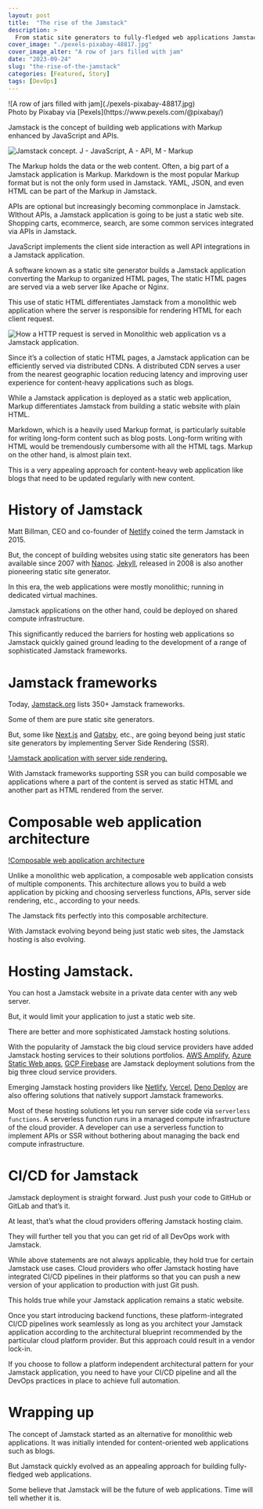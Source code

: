 ```yaml
---
layout: post
title:  "The rise of the Jamstack"
description: > 
  From static site generators to fully-fledged web applications Jamstack has come a long way. Is it going to be the future of web apps - time will tell.
cover_image: "./pexels-pixabay-48817.jpg"
cover_image_alter: "A row of jars filled with jam"
date: "2023-09-24"
slug: "the-rise-of-the-jamstack"
categories: [Featured, Story]
tags: [DevOps]
---
```


<div class="header-highlight">
![A row of jars filled with jam](./pexels-pixabay-48817.jpg)
<div class="image-credit">Photo by Pixabay via [Pexels](https://www.pexels.com/@pixabay/)</div>
</div>



Jamstack is the concept of building web applications with Markup enhanced by JavaScript and APIs.

![Jamstack concept. J - JavaScript, A - API, M - Markup](./jamstack.png)


The Markup holds the data or the web content. Often, a big part of a Jamstack application is Markup. Markdown is the most popular Markup format but is not the only form used in Jamstack. YAML, JSON, and even HTML can be part of the Markup in Jamstack. 

APIs are optional but increasingly becoming commonplace in Jamstack. WIthout APIs, a Jamstack application is going to be just a static web site. Shopping carts, ecommerce, search, are some common services integrated via APIs in Jamstack.

JavaScript implements the client side interaction as well API integrations in a Jamstack application.

A software known as a static site generator builds a Jamstack application converting the Markup to organized HTML pages, The static HTML pages are served via a web server like Apache or Nginx.

This use of static HTML differentiates Jamstack from a monolithic web application where the server is responsible for rendering HTML for each client request.

![How a HTTP request is served in Monolithic web application vs a Jamstack application.](./jamstack-vs-monolith.png)

Since it’s a collection of static HTML pages, a Jamstack application can be efficiently served via distributed CDNs. A distributed CDN serves a user from the nearest geographic location reducing latency and improving user experience for content-heavy applications such as blogs.

While a Jamstack application is deployed as a static web application, Markup differentiates Jamstack from building a static website with plain HTML. 

Markdown, which is a heavily used Markup format, is particularly suitable for writing long-form content such as blog posts. Long-form writing with HTML would be tremendously cumbersome with all the HTML tags. Markup on the other hand, is almost plain text.

This is a very appealing approach for content-heavy web application like blogs that need to be updated regularly with new content.

# History of Jamstack
Matt Billman, CEO and co-founder of [Netlify](https://www.netlify.com/) coined the term Jamstack in 2015.

But, the concept of building websites using static site generators has been available since 2007 with [Nanoc](https://nanoc.app). [Jekyll](https://jekyllrb.com), released in 2008 is also another pioneering static site generator.

In this era, the web applications were mostly monolithic; running in dedicated virtual machines. 

Jamstack applications on the other hand, could be deployed on shared compute infrastructure. 

This significantly reduced the barriers for hosting web applications so Jamstack quickly gained ground leading to the development of a range of sophisticated Jamstack frameworks.

# Jamstack frameworks
Today, [Jamstack.org](https://jamstack.org/generators/) lists 350+ Jamstack frameworks.

Some of them are pure static site generators. 

But, some like [Next.js](https://nextjs.org) and [Gatsby](http://gatsbyjs.org), etc., are going beyond being just static site generators by implementing Server Side Rendering (SSR).

[!Jamstack application with server side rendering.](./static-vs-server-side-rendering.png)

With Jamstack frameworks supporting SSR you can build composable we applications where a part of the content is served as static HTML and another part as HTML rendered from the server.

# Composable web application architecture

[!Composable web application architecture](./composable-web-application.png)

Unlike a monolithic web application, a composable web application consists of multiple components. This architecture allows you to build a web application by picking and choosing serverless functions, APIs, server side rendering, etc., according to your needs.

The Jamstack fits perfectly into this composable architecture.

With Jamstack evolving beyond being just static web sites, the Jamstack hosting is also evolving.

# Hosting Jamstack.

You can host a Jamstack website in a private data center with any web server.

But, it would limit your application to just a static web site.

There are better and more sophisticated Jamstack hosting solutions.

With the popularity of Jamstack the big cloud service providers have added Jamstack hosting services to their solutions portfolios. [AWS Amplify](https://aws.amazon.com/amplify/), [Azure Static Web apps](https://azure.microsoft.com/en-us/products/app-service/static), [GCP Firebase](https://firebase.google.com) are Jamstack deployment solutions from the big three cloud service providers.

Emerging Jamstack hosting providers like [Netlify](https://www.netlify.com/), [Vercel](https://vercel.com), [Deno Deploy](https://deno.com/deploy) are also offering solutions that natively support Jamstack frameworks. 

Most of these hosting solutions let you run server side code via `serverless functions`. A serverless function runs in a managed compute infrastructure of the cloud provider. A developer can use a serverless function to implement APIs or SSR without bothering about managing the back end compute infrastructure.

# CI/CD for Jamstack

Jamstack deployment is straight forward. Just push your code to GitHub or GitLab and that’s it.

At least, that’s what the cloud providers offering Jamstack hosting claim.

They will further tell you that you can get rid of all DevOps work with Jamstack.

While above statements are not always applicable, they hold true for certain Jamstack use cases.
Cloud providers who offer Jamstack hosting have integrated CI/CD pipelines in their platforms so that you can push a new version of your application to production with just Git push. 

This holds true while your Jamstack application remains a static website. 

Once you start introducing backend functions, these platform-integrated CI/CD pipelines work seamlessly as long as you architect your Jamstack application according to the architectural blueprint recommended by the particular cloud platform provider. But this approach could result in a vendor lock-in.

If you choose to follow a platform independent architectural pattern for your Jamstack application, you need to have your CI/CD pipeline and all the DevOps practices in place to achieve full automation.

# Wrapping up

The concept of Jamstack started as an alternative for monolithic web applications. It was initially intended for content-oriented web applications such as blogs.

But Jamstack quickly evolved as an appealing approach for building fully-fledged web applications.

Some believe that Jamstack will be the future of web applications. Time will tell whether it is.










